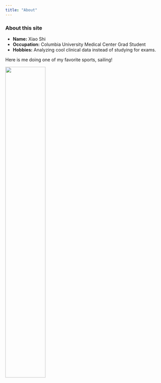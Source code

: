 ```yaml
---
title: "About"
---
```


### About this site

- __Name:__ Xiao Shi
- __Occupation:__ Columbia University Medical Center Grad Student
- __Hobbies:__ Analyzing cool clinical data instead of studying for exams. 

Here is me doing one of my favorite sports, sailing! 

<img src="./images/me_sailing.jpg" style="width:50%">
